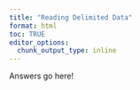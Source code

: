 ```yaml
---
title: "Reading Delimited Data"
format: html
toc: TRUE
editor_options: 
  chunk_output_type: inline
---
```



Answers go here!